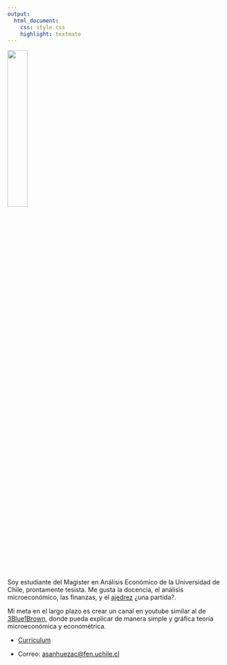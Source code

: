 ```yaml
---
output: 
  html_document:
    css: style.css
    highlight: textmate
---
```


![](Imagenes/Foto.png){width=30%}

Soy estudiante del Magister en Análisis Económico de la Universidad de Chile, prontamente tesista. Me gusta la docencia, el análisis microeconómico, las finanzas, y el [ajedrez](https://www.chess.com/stats/overview/matechileno?) ¿una partida?. 

Mi meta en el largo plazo es crear un canal en youtube similar al de [3Blue1Brown](https://www.youtube.com/c/3blue1brown), donde pueda explicar de manera simple y gráfica teoría microeconómica y econométrica. 

- [Curriculum](archivos/CV_Agustin_Sanhueza.pdf)

- Correo: <asanhuezac@fen.uchile.cl>


